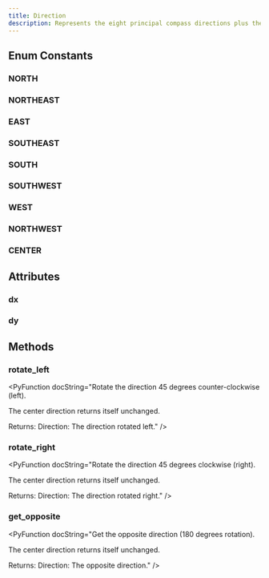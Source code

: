 ```yaml
---
title: Direction
description: Represents the eight principal compass directions plus the center (no movement).
---
```


## Enum Constants

### NORTH

<PyAttribute type="" value="" docString="Direction that points north (up)." />

### NORTHEAST

<PyAttribute type="" value="" docString="Direction that points northeast (up and right)." />

### EAST

<PyAttribute type="" value="" docString="Direction that points east (right)." />

### SOUTHEAST

<PyAttribute type="" value="" docString="Direction that points southeast (down and right)." />

### SOUTH

<PyAttribute type="" value="" docString="Direction that points south (down)." />

### SOUTHWEST

<PyAttribute type="" value="" docString="Direction that points southwest (down and left)." />

### WEST

<PyAttribute type="" value="" docString="Direction that points west (left)." />

### NORTHWEST

<PyAttribute type="" value="" docString="Direction that points northwest (up and left)." />

### CENTER

<PyAttribute type="" value="" docString="Direction that points center (not moving)." />


## Attributes

### dx

<PyAttribute type="int" value="" docString="Get the change in the x direction." />

### dy

<PyAttribute type="int" value="" docString="Get the change in the y direction." />


## Methods

### rotate_left

<PyFunctionSignature signature="def rotate_left() -> Direction" />

<PyFunction docString="Rotate the direction 45 degrees counter-clockwise (left).

The center direction returns itself unchanged.

Returns:
    Direction: The direction rotated left." />
### rotate_right

<PyFunctionSignature signature="def rotate_right() -> Direction" />

<PyFunction docString="Rotate the direction 45 degrees clockwise (right).

The center direction returns itself unchanged.

Returns:
    Direction: The direction rotated right." />
### get_opposite

<PyFunctionSignature signature="def get_opposite() -> Direction" />

<PyFunction docString="Get the opposite direction (180 degrees rotation).

The center direction returns itself unchanged.

Returns:
    Direction: The opposite direction." />

